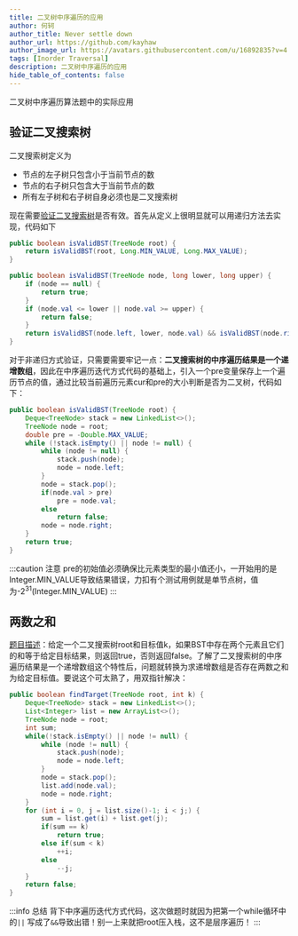 ```yaml
---
title: 二叉树中序遍历的应用
author: 何轲
author_title: Never settle down
author_url: https://github.com/kayhaw
author_image_url: https://avatars.githubusercontent.com/u/16892835?v=4
tags: [Inorder Traversal]
description: 二叉树中序遍历的应用
hide_table_of_contents: false
---
```


二叉树中序遍历算法题中的实际应用
<!--truncate-->

## 验证二叉搜索树
二叉搜索树定义为
- 节点的左子树只包含小于当前节点的数
- 节点的右子树只包含大于当前节点的数
- 所有左子树和右子树自身必须也是二叉搜索树

现在需要[验证二叉搜索树](https://leetcode-cn.com/problems/validate-binary-search-tree/)是否有效。首先从定义上很明显就可以用递归方法去实现，代码如下
```java
public boolean isValidBST(TreeNode root) {
    return isValidBST(root, Long.MIN_VALUE, Long.MAX_VALUE);
}

public boolean isValidBST(TreeNode node, long lower, long upper) {
    if (node == null) {
        return true;
    }
    if (node.val <= lower || node.val >= upper) {
        return false;
    }
    return isValidBST(node.left, lower, node.val) && isValidBST(node.right, node.val, upper);
}
```
对于非递归方式验证，只需要需要牢记一点：**二叉搜索树的中序遍历结果是一个递增数组**，因此在中序遍历迭代方式代码的基础上，引入一个pre变量保存上一个遍历节点的值，通过比较当前遍历元素cur和pre的大小判断是否为二叉树，代码如下：
```java {4}
public boolean isValidBST(TreeNode root) {
    Deque<TreeNode> stack = new LinkedList<>();
    TreeNode node = root;
    double pre = -Double.MAX_VALUE;
    while (!stack.isEmpty() || node != null) {
        while (node != null) {
            stack.push(node);
            node = node.left;
        }
        node = stack.pop();
        if(node.val > pre)
            pre = node.val;
        else
            return false;
        node = node.right;
    }
    return true;
}
```
:::caution 注意
pre的初始值必须确保比元素类型的最小值还小，一开始用的是Integer.MIN_VALUE导致结果错误，力扣有个测试用例就是单节点树，值为-2<sup>31</sup>(Integer.MIN_VALUE)
:::

## 两数之和
[题目描述](https://leetcode-cn.com/problems/two-sum-iv-input-is-a-bst/)：给定一个二叉搜索树root和目标值k，如果BST中存在两个元素且它们的和等于给定目标结果，则返回true，否则返回false。了解了二叉搜索树的中序遍历结果是一个递增数组这个特性后，问题就转换为求递增数组是否存在两数之和为给定目标值。要说这个可太熟了，用双指针解决：
```java
public boolean findTarget(TreeNode root, int k) {
    Deque<TreeNode> stack = new LinkedList<>();
    List<Integer> list = new ArrayList<>();
    TreeNode node = root;
    int sum;
    while(!stack.isEmpty() || node != null) {
        while (node != null) {
            stack.push(node);
            node = node.left;
        }
        node = stack.pop();
        list.add(node.val);
        node = node.right;
    }
    for (int i = 0, j = list.size()-1; i < j;) {
        sum = list.get(i) + list.get(j);
        if(sum == k)
            return true;
        else if(sum < k)
            ++i;
        else
            --j;
    }
    return false;
}
```
:::info 总结
背下中序遍历迭代方式代码，这次做题时就因为把第一个while循环中的`||` 写成了`&&`导致出错！别一上来就把root压入栈，这不是层序遍历！
:::